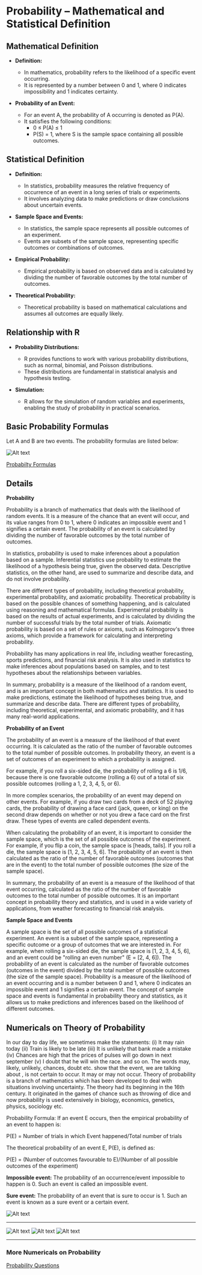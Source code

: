 # Probability – Mathematical and Statistical Definition

## Mathematical Definition

- **Definition:**
  - In mathematics, probability refers to the likelihood of a specific event occurring.
  - It is represented by a number between 0 and 1, where 0 indicates impossibility and 1 indicates certainty.

- **Probability of an Event:**
  - For an event A, the probability of A occurring is denoted as P(A).
  - It satisfies the following conditions:
    - 0 ≤ P(A) ≤ 1
    - P(S) = 1, where S is the sample space containing all possible outcomes.

## Statistical Definition

- **Definition:**
  - In statistics, probability measures the relative frequency of occurrence of an event in a long series of trials or experiments.
  - It involves analyzing data to make predictions or draw conclusions about uncertain events.

- **Sample Space and Events:**
  - In statistics, the sample space represents all possible outcomes of an experiment.
  - Events are subsets of the sample space, representing specific outcomes or combinations of outcomes.

- **Empirical Probability:**
  - Empirical probability is based on observed data and is calculated by dividing the number of favorable outcomes by the total number of outcomes.

- **Theoretical Probability:**
  - Theoretical probability is based on mathematical calculations and assumes all outcomes are equally likely.

## Relationship with R

- **Probability Distributions:**
  - R provides functions to work with various probability distributions, such as normal, binomial, and Poisson distributions.
  - These distributions are fundamental in statistical analysis and hypothesis testing.

- **Simulation:**
  - R allows for the simulation of random variables and experiments, enabling the study of probability in practical scenarios.

## Basic Probability Formulas

Let A and B are two events. The probability formulas are listed below:

![Alt text](../../images/30.webp)

[Probabilty Formulas](https://byjus.com/probability-formulas/)

## Details 

**Probability**

Probability is a branch of mathematics that deals with the likelihood of random events. It is a measure of the chance that an event will occur, and its value ranges from 0 to 1, where 0 indicates an impossible event and 1 signifies a certain event. The probability of an event is calculated by dividing the number of favorable outcomes by the total number of outcomes.

In statistics, probability is used to make inferences about a population based on a sample. Inferential statistics use probability to estimate the likelihood of a hypothesis being true, given the observed data. Descriptive statistics, on the other hand, are used to summarize and describe data, and do not involve probability.

There are different types of probability, including theoretical probability, experimental probability, and axiomatic probability. Theoretical probability is based on the possible chances of something happening, and is calculated using reasoning and mathematical formulas. Experimental probability is based on the results of actual experiments, and is calculated by dividing the number of successful trials by the total number of trials. Axiomatic probability is based on a set of rules or axioms, such as Kolmogorov's three axioms, which provide a framework for calculating and interpreting probability.

Probability has many applications in real life, including weather forecasting, sports predictions, and financial risk analysis. It is also used in statistics to make inferences about populations based on samples, and to test hypotheses about the relationships between variables.

In summary, probability is a measure of the likelihood of a random event, and is an important concept in both mathematics and statistics. It is used to make predictions, estimate the likelihood of hypotheses being true, and summarize and describe data. There are different types of probability, including theoretical, experimental, and axiomatic probability, and it has many real-world applications.

**Probability of an Event**

The probability of an event is a measure of the likelihood of that event occurring. It is calculated as the ratio of the number of favorable outcomes to the total number of possible outcomes. In probability theory, an event is a set of outcomes of an experiment to which a probability is assigned.

For example, if you roll a six-sided die, the probability of rolling a 6 is 1/6, because there is one favorable outcome (rolling a 6) out of a total of six possible outcomes (rolling a 1, 2, 3, 4, 5, or 6).

In more complex scenarios, the probability of an event may depend on other events. For example, if you draw two cards from a deck of 52 playing cards, the probability of drawing a face card (jack, queen, or king) on the second draw depends on whether or not you drew a face card on the first draw. These types of events are called dependent events.

When calculating the probability of an event, it is important to consider the sample space, which is the set of all possible outcomes of the experiment. For example, if you flip a coin, the sample space is [heads, tails]. If you roll a die, the sample space is [1, 2, 3, 4, 5, 6]. The probability of an event is then calculated as the ratio of the number of favorable outcomes (outcomes that are in the event) to the total number of possible outcomes (the size of the sample space).

In summary, the probability of an event is a measure of the likelihood of that event occurring, calculated as the ratio of the number of favorable outcomes to the total number of possible outcomes. It is an important concept in probability theory and statistics, and is used in a wide variety of applications, from weather forecasting to financial risk analysis.

**Sample Space and Events**

A sample space is the set of all possible outcomes of a statistical experiment. An event is a subset of the sample space, representing a specific outcome or a group of outcomes that we are interested in. For example, when rolling a six-sided die, the sample space is [1, 2, 3, 4, 5, 6], and an event could be "rolling an even number" (E = [2, 4, 6]). The probability of an event is calculated as the number of favorable outcomes (outcomes in the event) divided by the total number of possible outcomes (the size of the sample space). Probability is a measure of the likelihood of an event occurring and is a number between 0 and 1, where 0 indicates an impossible event and 1 signifies a certain event. The concept of sample space and events is fundamental in probability theory and statistics, as it allows us to make predictions and inferences based on the likelihood of different outcomes.

## Numericals on Theory of Probability 

In our day to day life, we sometimes make the statements:
(i) It may rain today
(ii) Train is likely to be late
(iii) It is unlikely that bank made a mistake
(iv) Chances are high that the prices of pulses will go down in next september
(v) I doubt that he will win the race. and so on.
The words may, likely, unlikely, chances, doubt etc. show that the event, we are talking about , is not certain to occur. It may or may not occur. Theory of probability is a branch of mathematics which has been developed to deal with situations involving uncertainty. The theory had its beginning in the 16th century. It originated in the games of chance such as throwing of dice and now probability is used extensively in biology, economics, genetics, physics, sociology etc.

Probability Formula: If an event E occurs, then the empirical probability of an event to happen is:

P(E) = Number of trials in which Event happened/Total number of trials

The theoretical probability of an event E, P(E), is defined as:

P(E) = (Number of outcomes favourable to E)/(Number of all possible outcomes of the experiment)

**Impossible event:** The probability of an occurrence/event impossible to happen is 0. Such an event is called an impossible event.

**Sure event:** The probability of an event that is sure to occur is 1. Such an event is known as a sure event or a certain event.

![Alt text](../../images/26.webp)

--------------------------------------------------------------------------------------------------------------------

![Alt text](../../images/27.webp)
![Alt text](../../images/28.webp)
![Alt text](../../images/29.webp)

--------------------------------------------------------------------------------------------------------------------

### More Numericals on Probability

[Probability Questions](https://byjus.com/maths/probability-questions/)
